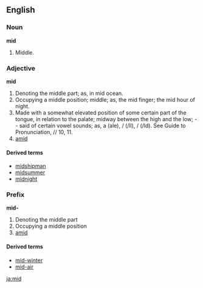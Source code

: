 ==English==

===Noun===
'''mid'''

#Middle.

===Adjective===
'''mid'''

#Denoting the middle part; as, in mid ocean.
#Occupying a middle position; middle; as, the mid finger; the mid hour of night.
#Made with a somewhat elevated position of some certain part of the tongue, in relation to the palate; midway between the high and the low; -- said of certain vowel sounds; as, a (ale), / (/ll), / (/ld). See Guide to Pronunciation, // 10, 11.
# [[amid]]

====Derived terms====
* [[midshipman]]
* [[midsummer]]
* [[midnight]]

===Prefix===
'''mid-'''

#Denoting the middle part
#Occupying a middle position
# [[amid]]

====Derived terms====
* [[mid-winter]]
* [[mid-air]]

[[ja:mid]]